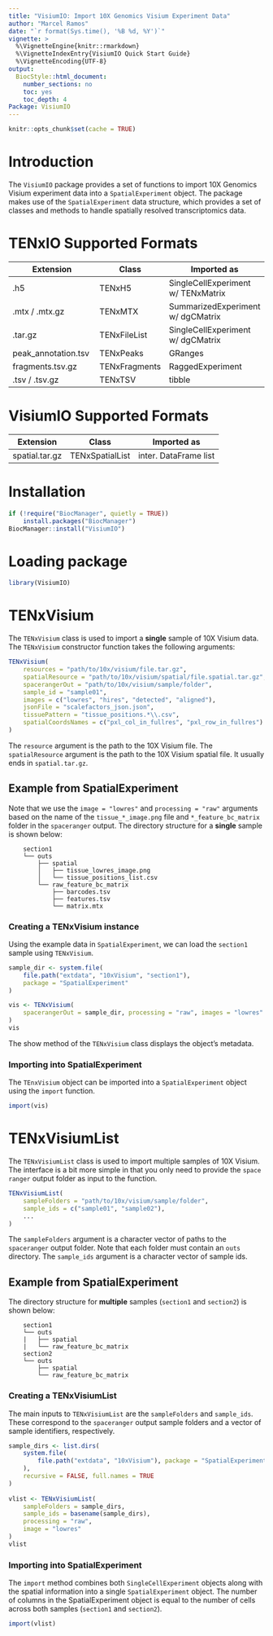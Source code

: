 ```yaml
---
title: "VisiumIO: Import 10X Genomics Visium Experiment Data"
author: "Marcel Ramos"
date: "`r format(Sys.time(), '%B %d, %Y')`"
vignette: >
  %\VignetteEngine{knitr::rmarkdown}
  %\VignetteIndexEntry{VisiumIO Quick Start Guide}
  %\VignetteEncoding{UTF-8}
output:
  BiocStyle::html_document:
    number_sections: no
    toc: yes
    toc_depth: 4
Package: VisiumIO
---
```


```r
knitr::opts_chunk$set(cache = TRUE)
```

# Introduction

The `VisiumIO` package provides a set of functions to import 10X Genomics Visium
experiment data into a `SpatialExperiment` object. The package makes use of the
`SpatialExperiment` data structure, which provides a set of classes and
methods to handle spatially resolved transcriptomics data.

# TENxIO Supported Formats

| **Extension**       | **Class**     | **Imported as**      |
|---------------------|---------------|----------------------|
| .h5                 | TENxH5        | SingleCellExperiment w/ TENxMatrix |
| .mtx / .mtx.gz      | TENxMTX       | SummarizedExperiment w/ dgCMatrix |
| .tar.gz             | TENxFileList  | SingleCellExperiment w/ dgCMatrix |
| peak_annotation.tsv | TENxPeaks     | GRanges              |
| fragments.tsv.gz    | TENxFragments | RaggedExperiment     |
| .tsv / .tsv.gz      | TENxTSV       | tibble               |

# VisiumIO Supported Formats

| **Extension**       | **Class**     | **Imported as**      |
|---------------------|---------------|----------------------|
| spatial.tar.gz      | TENxSpatialList | inter. DataFrame list |

# Installation

```r
if (!require("BiocManager", quietly = TRUE))
    install.packages("BiocManager")
BiocManager::install("VisiumIO")
```

# Loading package

```r
library(VisiumIO)
```

# TENxVisium

The `TENxVisium` class is used to import a **single** sample of 10X Visium data.
The `TENxVisium` constructor function takes the following arguments:

```r
TENxVisium(
    resources = "path/to/10x/visium/file.tar.gz",
    spatialResource = "path/to/10x/visium/spatial/file.spatial.tar.gz",
    spacerangerOut = "path/to/10x/visium/sample/folder",
    sample_id = "sample01",
    images = c("lowres", "hires", "detected", "aligned"),
    jsonFile = "scalefactors_json.json",
    tissuePattern = "tissue_positions.*\\.csv",
    spatialCoordsNames = c("pxl_col_in_fullres", "pxl_row_in_fullres")
)
```

The `resource` argument is the path to the 10X Visium file. The `spatialResource`
argument is the path to the 10X Visium spatial file. It usually ends in
`spatial.tar.gz`.

## Example from SpatialExperiment

Note that we use the `image = "lowres"` and `processing = "raw"` arguments based
on the name of the `tissue_*_image.png` file and `*_feature_bc_matrix` folder in
the `spaceranger` output. The directory structure for a **single** sample is
shown below:

```
    section1
    └── outs
        ├── spatial
        │   ├── tissue_lowres_image.png
        │   └── tissue_positions_list.csv
        └── raw_feature_bc_matrix
            ├── barcodes.tsv
            ├── features.tsv
            └── matrix.mtx
```

### Creating a TENxVisium instance

Using the example data in `SpatialExperiment`, we can load the `section1`
sample using `TENxVisium`.

```r
sample_dir <- system.file(
    file.path("extdata", "10xVisium", "section1"),
    package = "SpatialExperiment"
)

vis <- TENxVisium(
    spacerangerOut = sample_dir, processing = "raw", images = "lowres"
)
vis
```

The show method of the `TENxVisium` class displays the object's metadata.

### Importing into SpatialExperiment

The `TEnxVisium` object can be imported into a `SpatialExperiment` object using
the `import` function.

```r
import(vis)
```

# TENxVisiumList

The `TENxVisiumList` class is used to import multiple samples of 10X Visium.
The interface is a bit more simple in that you only need to provide the
`space ranger` output folder as input to the function.

```r
TENxVisiumList(
    sampleFolders = "path/to/10x/visium/sample/folder",
    sample_ids = c("sample01", "sample02"),
    ...
)
```

The `sampleFolders` argument is a character vector of paths to the `spaceranger`
output folder. Note that each folder must contain an `outs` directory. The
`sample_ids` argument is a character vector of sample ids.

## Example from SpatialExperiment

The directory structure for **multiple** samples (`section1` and `section2`) is
shown below:

```
    section1
    └── outs
    |   ├── spatial
    |   └── raw_feature_bc_matrix
    section2
    └── outs
        ├── spatial
        └── raw_feature_bc_matrix
```

### Creating a TENxVisiumList

The main inputs to `TENxVisiumList` are the `sampleFolders` and `sample_ids`.
These correspond to the `spaceranger` output sample folders and a vector
of sample identifiers, respectively.

```r
sample_dirs <- list.dirs(
    system.file(
        file.path("extdata", "10xVisium"), package = "SpatialExperiment"
    ),
    recursive = FALSE, full.names = TRUE
)
    
vlist <- TENxVisiumList(
    sampleFolders = sample_dirs,
    sample_ids = basename(sample_dirs),
    processing = "raw",
    image = "lowres"
)
vlist
```

### Importing into SpatialExperiment

The `import` method combines both `SingleCellExperiment` objects along with the
spatial information into a single `SpatialExperiment` object. The number of
columns in the SpatialExperiment object is equal to the number of cells across
both samples (`section1` and `section2`).

```r
import(vlist)
```
